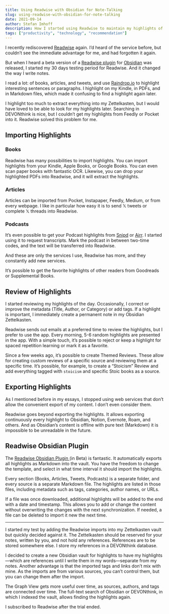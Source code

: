 ```yaml
---
title: Using Readwise with Obsidian for Note-Talking
slug: using-readwise-with-obsidian-for-note-talking
date: 2021-09-14
author: Stefan Imhoff
description: How I started using Readwise to maintain my highlights of various tools for note-taking
tags: ["productivity", "technology", "recommendation"]
---
```


I recently rediscovered [Readwise](https://readwise.io/i/stefan805) again. I’d heard of the service before, but couldn’t see the immediate advantage for me, and had forgotten it again.

But when I heard a beta version of a [Readwise plugin](https://github.com/readwiseio/obsidian-readwise) for [Obsidian](https://obsidian.md/) was released, I started my 30 days testing period for Readwise. And it changed the way I write notes.

I read a lot: of books, articles, and tweets, and use [Raindrop.io](https://raindrop.io/) to highlight interesting sentences or paragraphs. I highlight on my Kindle, in PDFs, and in Markdown files, which made it confusing to find a highlight again later.

I highlight too much to extract everything into my Zettelkasten, but I would have loved to be able to look for my highlights later. Searching in DEVONthink is nice, but I couldn’t get my highlights from Feedly or Pocket into it. Readwise solved this problem for me.

## Importing Highlights

### Books

Readwise has many possibilities to import highlights. You can import highlights from your Kindle, Apple Books, or Google Books. You can even scan paper books with fantastic OCR. Likewise, you can drop your highlighted PDFs into Readwise, and it will extract the highlights.

### Articles

Articles can be imported from Pocket, Instapaper, Feedly, Medium, or from every webpage. I like in particular how easy it is to send 𝕏 tweets or complete 𝕏 threads into Readwise.

### Podcasts

It’s even possible to get your Podcast highlights from [Snipd](https://www.snipd.com/) or [Airr](https://www.airr.io/). I started using it to request transcripts. Mark the podcast in between two-time codes, and the text will be transferred into Readwise.

And these are only the services I use, Readwise has more, and they constantly add new services.

It’s possible to get the favorite highlights of other readers from Goodreads or Supplemental Books.

## Review of Highlights

I started reviewing my highlights of the day. Occasionally, I correct or improve the metadata (Title, Author, or Category) or add tags. If a highlight is important, I immediately create a permanent note in my Obsidian Zettelkasten.

Readwise sends out emails at a preferred time to review the highlights, but I prefer to use the app. Every morning, 5-6 random highlights are presented in the app. With a simple touch, it’s possible to reject or keep a highlight for spaced repetition learning or mark it as a favorite.

Since a few weeks ago, it’s possible to create Themed Reviews. These allow for creating custom reviews of a specific source and reviewing them at a specific time. It’s possible, for example, to create a “Stoicism” Review and add everything tagged with `stoicism` and specific Stoic books as a source.

## Exporting Highlights

As I mentioned before in my essays, I stopped using web services that don’t allow the convenient export of my content. I don’t even consider them.

Readwise goes beyond exporting the highlights. It allows exporting continuously every highlight to Obsidian, Notion, Evernote, Roam, and others. And as Obsidian’s content is offline with pure text (Markdown) it is impossible to be unreadable in the future.

## Readwise Obsidian Plugin

The [Readwise Obsidian Plugin ](https://github.com/readwiseio/obsidian-readwise) (in Beta) is fantastic. It automatically exports all highlights as Markdown into the vault. You have the freedom to change the template, and select in what time interval it should import the highlights.

Every section (Books, Articles, Tweets, Podcasts) is a separate folder, and every source is a separate Markdown file. The highlights are listed in those files, including metadata such as tags, categories, author names, or URLs.

If a file was once downloaded, additional highlights will be added to the end with a date and timestamp. This allows you to add or change the content without overwriting the changes with the next synchronization. If needed, a file can be deleted to import it new the next time.

---

I started my test by adding the Readwise imports into my Zettelkasten vault but quickly decided against it. The Zettelkasten should be reserved for your notes, written by you, and not hold any references. References are to be stored somewhere else. I store my references in a DEVONthink database.

I decided to create a new Obsidian vault for highlights to have my highlights—which are references until I write them in my words—separate from my notes. Another advantage is that the imported tags and links don’t mix with mine. As the imports are from various sources, you can’t control them, but you can change them after the import.

The Graph View gets more useful over time, as sources, authors, and tags are connected over time. The full-text search of Obsidian or DEVONthink, in which I indexed the vault, allows finding the highlights again.

I subscribed to Readwise after the trial ended.
